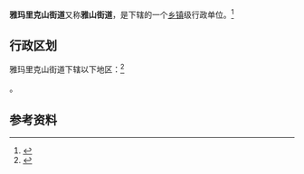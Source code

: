 {{中国乡级行政区|65/01/03/009/000}}

'''雅玛里克山街道'''又称'''雅山街道'''，是{{PRC admin/fullname|65/01/03/009/000|3}}下辖的一个[[乡镇|乡镇]]级行政单位。<ref>{{PRC admin/ref sgc|{{PRC admin/parent|65/01/03/009/000}}}}</ref>

== 行政区划 ==

雅玛里克山街道下辖以下地区：<ref>{{PRC admin/ref sgc|65/01/03/009/000}}</ref>

{{PRC admin/children|65/01/03/009/000}}。

== 参考资料 ==

{{reflist}}

{{行政区划小作品}}
{{PRC admin/navcat|65/01/03/009/000}}